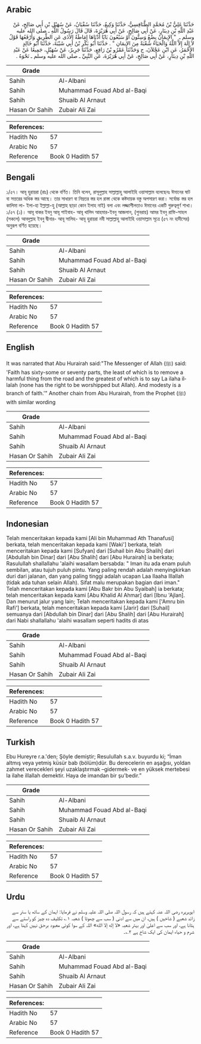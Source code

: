 ## Arabic


<div dir="rtl" lang="ar" style={{fontSize:'larger',backgroundColor:'#f8f9fa',padding:20}}>
حَدَّثَنَا عَلِيُّ بْنُ مُحَمَّدٍ الطَّنَافِسِيُّ، حَدَّثَنَا وَكِيعٌ، حَدَّثَنَا سُفْيَانُ، عَنْ سُهَيْلِ بْنِ أَبِي صَالِحٍ، عَنْ عَبْدِ اللَّهِ بْنِ دِينَارٍ، عَنْ أَبِي صَالِحٍ، عَنْ أَبِي هُرَيْرَةَ، قَالَ قَالَ رَسُولُ اللَّهِ ـ صلى الله عليه وسلم ـ ‏ "‏ الإِيمَانُ بِضْعٌ وَسِتُّونَ أَوْ سَبْعُونَ بَابًا أَدْنَاهَا إِمَاطَةُ الأَذَى عَنِ الطَّرِيقِ وَأَرْفَعُهَا قَوْلُ لاَ إِلَهَ إِلاَّ اللَّهُ وَالْحَيَاءُ شُعْبَةٌ مِنَ الإِيمَانِ ‏"‏ ‏.‏ حَدَّثَنَا أَبُو بَكْرِ بْنُ أَبِي شَيْبَةَ، حَدَّثَنَا أَبُو خَالِدٍ الأَحْمَرُ، عَنِ ابْنِ عَجْلاَنَ، ح وَحَدَّثَنَا عَمْرُو بْنُ رَافِعٍ، حَدَّثَنَا جَرِيرٌ، عَنْ سُهَيْلٍ، جَمِيعًا عَنْ عَبْدِ اللَّهِ بْنِ دِينَارٍ، عَنْ أَبِي صَالِحٍ، عَنْ أَبِي هُرَيْرَةَ، عَنِ النَّبِيِّ ـ صلى الله عليه وسلم ـ نَحْوَهُ ‏.‏
</div>
<div style={{backgroundColor:'#f8f9fa',padding:20, marginBottom: 10}}><table> <thead> <tr> <th>Grade</th> <th></th> </tr> </thead> <tbody> <tr><td>Sahih</td><td>Al-Albani</td></tr><tr><td>Sahih</td><td>Muhammad Fouad Abd al-Baqi</td></tr><tr><td>Sahih</td><td>Shuaib Al Arnaut</td></tr><tr><td>Hasan Or Sahih</td><td>Zubair Ali Zai</td></tr></tbody></table><table> <thead> <tr> <th>References:</th> <th></th> </tr> </thead> <tbody><tr><td>Hadith No</td><td>57</td></tr><tr><td>Arabic No</td><td>57</td></tr><tr><td>Reference</td><td>Book 0 Hadith 57</td></tr></tbody></table></div>

## Bengali


<div dir="ltr" lang="bn" style={{fontSize:'larger',backgroundColor:'#f8f9fa',padding:20}}>
১/৫৭। আবূ হুরায়রা (রাঃ) থেকে বর্ণিত। তিনি বলেন, রাসূলুল্লাহ সাল্লাল্লাহু আলাইহি ওয়াসাল্লাম বলেছেনঃ ঈমানের ষাট বা সত্তরের অধিক স্তর আছে। তার সাধারণ বা নিম্নতর স্তর হল রাস্তা থেকে কষ্টদায়ক বস্তু অপসারণ করা। সর্বোচ্চ স্তর হল কালিমা লা- ইলা-হা ইল্লাল্লা-হু (আল্লাহ ছাড়া কোন ইলাহ নাই) বলা এবং লজ্জাশীলতাও ঈমানের একটি গুরুত্বপূর্ণ শাখা। ১/৫৭ (১)। আবূ বাকর ইবনু আবূ শাইবাহ- আবূ খালিদ আহমার-ইবনু আজলান, (পুনরায়) আমর ইবনু রাফি-সাহল (সকলে) আবদুল্লাহ ইবনু দ্বীনার- আবূ সালিহ- আবূ হুরায়রা নবী সাল্লাল্লাহু আলাইহি ওয়াসাল্লাম সূত্রে (৫৭ নং হাদীসের) অনুরূপ বর্ণিত হয়েছে।
</div>
<div style={{backgroundColor:'#f8f9fa',padding:20, marginBottom: 10}}><table> <thead> <tr> <th>Grade</th> <th></th> </tr> </thead> <tbody> <tr><td>Sahih</td><td>Al-Albani</td></tr><tr><td>Sahih</td><td>Muhammad Fouad Abd al-Baqi</td></tr><tr><td>Sahih</td><td>Shuaib Al Arnaut</td></tr><tr><td>Hasan Or Sahih</td><td>Zubair Ali Zai</td></tr></tbody></table><table> <thead> <tr> <th>References:</th> <th></th> </tr> </thead> <tbody><tr><td>Hadith No</td><td>57</td></tr><tr><td>Arabic No</td><td>57</td></tr><tr><td>Reference</td><td>Book 0 Hadith 57</td></tr></tbody></table></div>

## English


<div dir="ltr" lang="en" style={{fontSize:'larger',backgroundColor:'#f8f9fa',padding:20}}>
It was narrated that Abu Hurairah said:"The Messenger of Allah (ﷺ) said: 'Faith has sixty-some or seventy parts, the least of which is to remove a harmful thing from the road and the greatest of which is to say La ilaha illalah (none has the right to be worshipped but Allah). And modesty is a branch of faith.'" Another chain from Abu Hurairah, from the Prophet (ﷺ) with similar wording
</div>
<div style={{backgroundColor:'#f8f9fa',padding:20, marginBottom: 10}}><table> <thead> <tr> <th>Grade</th> <th></th> </tr> </thead> <tbody> <tr><td>Sahih</td><td>Al-Albani</td></tr><tr><td>Sahih</td><td>Muhammad Fouad Abd al-Baqi</td></tr><tr><td>Sahih</td><td>Shuaib Al Arnaut</td></tr><tr><td>Hasan Or Sahih</td><td>Zubair Ali Zai</td></tr></tbody></table><table> <thead> <tr> <th>References:</th> <th></th> </tr> </thead> <tbody><tr><td>Hadith No</td><td>57</td></tr><tr><td>Arabic No</td><td>57</td></tr><tr><td>Reference</td><td>Book 0 Hadith 57</td></tr></tbody></table></div>

## Indonesian


<div dir="ltr" lang="id" style={{fontSize:'larger',backgroundColor:'#f8f9fa',padding:20}}>
Telah menceritakan kepada kami [Ali bin Muhammad Ath Thanafusi] berkata, telah menceritakan kepada kami [Waki'] berkata, telah menceritakan kepada kami [Sufyan] dari [Suhail bin Abu Shalih] dari [Abdullah bin Dinar] dari [Abu Shalih] dari [Abu Hurairah] ia berkata; Rasulullah shallallahu 'alaihi wasallam bersabda: " Iman itu ada enam puluh sembilan, atau tujuh puluh pintu. Yang paling rendah adalah menyingkirkan duri dari jalanan, dan yang paling tinggi adalah ucapan Laa Ilaaha Illallah (tidak ada tuhan selain Allah). Sifat malu merupakan bagian dari iman." Telah menceritakan kepada kami [Abu Bakr bin Abu Syaibah] ia berkata; telah menceritakan kepada kami [Abu Khalid Al Ahmar] dari [Ibnu 'Ajlan]. Dan menurut jalur yang lain; Telah menceritakan kepada kami ['Amru bin Rafi'] berkata, telah menceritakan kepada kami [Jarir] dari [Suhail] semuanya dari [Abdullah bin Dinar] dari [Abu Shalih] dari [Abu Hurairah] dari Nabi shallallahu 'alaihi wasallam seperti hadits di atas
</div>
<div style={{backgroundColor:'#f8f9fa',padding:20, marginBottom: 10}}><table> <thead> <tr> <th>Grade</th> <th></th> </tr> </thead> <tbody> <tr><td>Sahih</td><td>Al-Albani</td></tr><tr><td>Sahih</td><td>Muhammad Fouad Abd al-Baqi</td></tr><tr><td>Sahih</td><td>Shuaib Al Arnaut</td></tr><tr><td>Hasan Or Sahih</td><td>Zubair Ali Zai</td></tr></tbody></table><table> <thead> <tr> <th>References:</th> <th></th> </tr> </thead> <tbody><tr><td>Hadith No</td><td>57</td></tr><tr><td>Arabic No</td><td>57</td></tr><tr><td>Reference</td><td>Book 0 Hadith 57</td></tr></tbody></table></div>

## Turkish


<div dir="ltr" lang="tr" style={{fontSize:'larger',backgroundColor:'#f8f9fa',padding:20}}>
Ebu Hureyre r.a.'den; Şöyle demiştir; Resulullah s.a.v. buyurdu ki; “İman altmış veya yetmiş küsür bab (bölüm)dür. Bu derecelerin en aşağısı, yoldan zahmet verecekleri şeyi uzaklaştırmak –gidermek- ve en yüksek mertebesi la ilahe illallah demektir. Haya de imandan bir şu'bedir.”
</div>
<div style={{backgroundColor:'#f8f9fa',padding:20, marginBottom: 10}}><table> <thead> <tr> <th>Grade</th> <th></th> </tr> </thead> <tbody> <tr><td>Sahih</td><td>Al-Albani</td></tr><tr><td>Sahih</td><td>Muhammad Fouad Abd al-Baqi</td></tr><tr><td>Sahih</td><td>Shuaib Al Arnaut</td></tr><tr><td>Hasan Or Sahih</td><td>Zubair Ali Zai</td></tr></tbody></table><table> <thead> <tr> <th>References:</th> <th></th> </tr> </thead> <tbody><tr><td>Hadith No</td><td>57</td></tr><tr><td>Arabic No</td><td>57</td></tr><tr><td>Reference</td><td>Book 0 Hadith 57</td></tr></tbody></table></div>

## Urdu


<div dir="rtl" lang="ur" style={{fontSize:'larger',backgroundColor:'#f8f9fa',padding:20}}>
ابوہریرہ رضی اللہ عنہ کہتے ہیں کہ رسول اللہ صلی اللہ علیہ وسلم نے فرمایا: ایمان کے ساٹھ یا ستر سے زائد شعبے ( شاخیں ) ہیں، ان میں سے ادنی ( سب سے چھوٹا ) شعبہ ۱؎ تکلیف دہ چیز کو راستے سے ہٹانا ہے، اور سب سے اعلیٰ اور بہتر شعبہ «لا إله إلا الله» اللہ کے سوا کوئی معبود برحق نہیں کہنا ہے، اور شرم و حیاء ایمان کی ایک شاخ ہے ۲؎۔
</div>
<div style={{backgroundColor:'#f8f9fa',padding:20, marginBottom: 10}}><table> <thead> <tr> <th>Grade</th> <th></th> </tr> </thead> <tbody> <tr><td>Sahih</td><td>Al-Albani</td></tr><tr><td>Sahih</td><td>Muhammad Fouad Abd al-Baqi</td></tr><tr><td>Sahih</td><td>Shuaib Al Arnaut</td></tr><tr><td>Hasan Or Sahih</td><td>Zubair Ali Zai</td></tr></tbody></table><table> <thead> <tr> <th>References:</th> <th></th> </tr> </thead> <tbody><tr><td>Hadith No</td><td>57</td></tr><tr><td>Arabic No</td><td>57</td></tr><tr><td>Reference</td><td>Book 0 Hadith 57</td></tr></tbody></table></div>